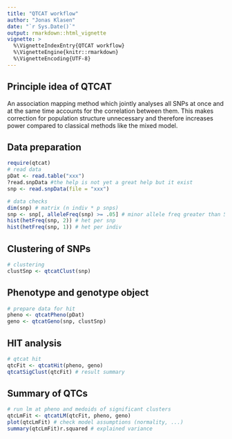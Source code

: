 ```yaml
---
title: "QTCAT workflow"
author: "Jonas Klasen"
date: "`r Sys.Date()`"
output: rmarkdown::html_vignette
vignette: >
  %\VignetteIndexEntry{QTCAT workflow}
  %\VignetteEngine{knitr::rmarkdown}
  %\VignetteEncoding{UTF-8}
---
```


## Principle idea of QTCAT
An association mapping method which jointly analyses all SNPs at once and at 
the same time accounts for the correlation between them. This makes correction 
for population structure unnecessary and therefore increases power compared to 
classical methods like the mixed model.

## Data preparation 
```R
require(qtcat)
# read data
pDat <- read.table("xxx")
?read.snpData #the help is not yet a great help but it exist
snp <- read.snpData(file = "xxx")
```

```R
# data checks
dim(snp) # matrix (n indiv * p snps)
snp <- snp[, alleleFreq(snp) >= .05] # minor allele freq greater than 5%
hist(hetFreq(snp, 2)) # het per snp
hist(hetFreq(snp, 1)) # het per indiv
```

## Clustering of SNPs
```R
# clustering
clustSnp <- qtcatClust(snp)
```

## Phenotype and genotype object
```R
# prepare data for hit
pheno <- qtcatPheno(pDat)
geno <- qtcatGeno(snp, clustSnp)
```

## HIT analysis
```R
# qtcat hit
qtcFit <- qtcatHit(pheno, geno)
qtcatSigClust(qtcFit) # result summary
```

## Summary of QTCs
```R
# run lm at pheno and medoids of significant clusters
qtcLmFit <- qtcatLM(qtcFit, pheno, geno)
plot(qtcLmFit) # check model assumptions (normality, ...)
summary(qtcLmFit)r.squared # explained variance
```
